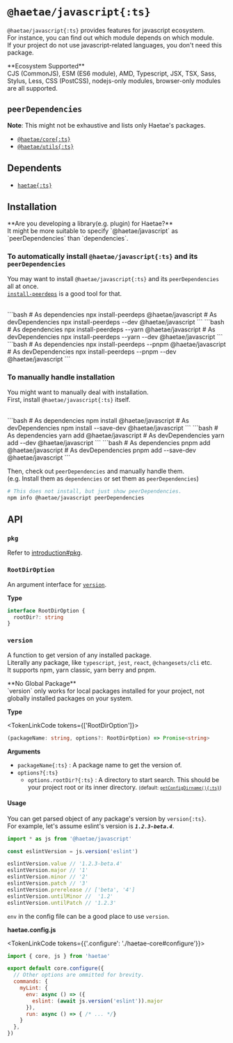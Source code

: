 
# `@haetae/javascript{:ts}`

`@haetae/javascript{:ts}` provides features for javascript ecosystem.<br/>
For instance, you can find out which module depends on which module.<br/>
If your project do not use javascript-related languages, you don't need this package.

<Callout>
  **Ecosystem Supported**<br />
  CJS (CommonJS), ESM (ES6 module), AMD, Typescript, JSX, TSX, Sass, Stylus,
  Less, CSS (PostCSS), nodejs-only modules, browser-only modules are all supported.
</Callout>

## `peerDependencies`

**Note**: This might not be exhaustive and lists only Haetae's packages.

- [`@haetae/core{:ts}`](./haetae-core)
- [`@haetae/utils{:ts}`](./haetae-utils)

## Dependents

- [`haetae{:ts}`](./haetae)

## Installation

<Callout>
  **Are you developing a library(e.g. plugin) for Haetae?** <br />
  It might be more suitable to specify `@haetae/javascript` as `peerDependencies` than `dependencies`.
</Callout>

### To automatically install `@haetae/javascript{:ts}` and its `peerDependencies`

You may want to install `@haetae/javascript{:ts}` and its `peerDependencies` all at once. <br/>
[`install-peerdeps`](https://www.npmjs.com/package/install-peerdeps) is a good tool for that.

<br/>

<PkgManagerTabs>
```bash
# As dependencies
npx install-peerdeps @haetae/javascript
# As devDependencies
npx install-peerdeps --dev @haetae/javascript
```
```bash
# As dependencies
npx install-peerdeps --yarn @haetae/javascript
# As devDependencies
npx install-peerdeps --yarn --dev @haetae/javascript
```
```bash
# As dependencies
npx install-peerdeps --pnpm @haetae/javascript
# As devDependencies
npx install-peerdeps --pnpm --dev @haetae/javascript
```
</PkgManagerTabs>

### To manually handle installation

You might want to manually deal with installation.<br/>
First, install `@haetae/javascript{:ts}` itself.

<br/>

<PkgManagerTabs>
```bash
# As dependencies
npm install @haetae/javascript
# As devDependencies
npm install --save-dev @haetae/javascript
```
```bash
# As dependencies
yarn add @haetae/javascript
# As devDependencies
yarn add --dev @haetae/javascript
```
```bash
# As dependencies
pnpm add @haetae/javascript
# As devDependencies
pnpm add --save-dev @haetae/javascript
```
</PkgManagerTabs>

Then, check out `peerDependencies` and manually handle them.<br/>
(e.g. Install them as `dependencies` or set them as `peerDependencies`)

```bash
# This does not install, but just show peerDependencies.
npm info @haetae/javascript peerDependencies
```

## API

### `pkg`

Refer to [introduction#pkg](./introduction#pkg).

### `RootDirOption`

An argument interface for [`version`](#version).

**Type**

```ts
interface RootDirOption {
  rootDir?: string
}
```

### `version`

A function to get version of any installed package.<br/>
Literally any package, like `typescript`, `jest`, `react`, `@changesets/cli` etc.<br/>
It supports npm, yarn classic, yarn berry and pnpm.

<Callout>
**No Global Package** <br/>
`version` only works for local packages installed for your project, not globally installed packages on your system.
</Callout>

**Type**

<TokenLinkCode tokens={['RootDirOption']}>
```ts
(packageName: string, options?: RootDirOption) => Promise<string>
```
</TokenLinkCode>

**Arguments**

- `packageName{:ts}` : A package name to get the version of.
- `options?{:ts}`
  - `options.rootDir?{:ts}` : A directory to start search.
  This should be your project root or its inner directory. <small>(default: [`getConfigDirname(){:ts}`](./haetae-core#getconfigdirname))</small>


#### Usage

You can get parsed object of any package's version by `version{:ts}`.<br/>
For example, let's assume eslint's version is ***`1.2.3-beta.4`***.

```ts
import * as js from '@haetae/javascript'

const eslintVersion = js.version('eslint')

eslintVersion.value // '1.2.3-beta.4'
eslintVersion.major // '1'
eslintVersion.minor // '2'
eslintVersion.patch // '3'
eslintVersion.prerelease // ['beta', '4']
eslintVersion.untilMinor //  '1.2'
eslintVersion.untilPatch // '1.2.3'
```

`env` in the config file can be a good place to use `version`.

**haetae.config.js**

<TokenLinkCode tokens={{'.configure': './haetae-core#configure'}}>
```js
import { core, js } from 'haetae'

export default core.configure({
  // Other options are ommitted for brevity.
  commands: {
    myLint: {
      env: async () => ({
        eslint: (await js.version('eslint')).major
      }),
      run: async () => { /* ... */}
    }
  },
})
```
</TokenLinkCode>
